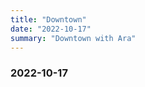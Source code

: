 ```yaml
---
title: "Downtown"
date: "2022-10-17"
summary: "Downtown with Ara"
---
```


### 2022-10-17

<div className="mx-auto max-w-lg">
  <BlurImage
    url="https://images.jaeungkim.com/blog/personal/2022-oct-downtown/2022-oct-downtown-1.jpg"
    alt="2022-oct-downtown-1"
  />
  <BlurImage
    url="https://images.jaeungkim.com/blog/personal/2022-oct-downtown/2022-oct-downtown-2.jpg"
    alt="2022-oct-downtown-2"
  />
  <BlurImage
    url="https://images.jaeungkim.com/blog/personal/2022-oct-downtown/2022-oct-downtown-3.jpg"
    alt="2022-oct-downtown-3"
  />
  <BlurImage
    url="https://images.jaeungkim.com/blog/personal/2022-oct-downtown/2022-oct-downtown-4.jpg"
    alt="2022-oct-downtown-4"
  />
  <BlurImage
    url="https://images.jaeungkim.com/blog/personal/2022-oct-downtown/2022-oct-downtown-5.jpg"
    alt="2022-oct-downtown-5"
  />
  <BlurImage
    url="https://images.jaeungkim.com/blog/personal/2022-oct-downtown/2022-oct-downtown-6.jpg"
    alt="2022-oct-downtown-6"
  />
  <BlurImage
    url="https://images.jaeungkim.com/blog/personal/2022-oct-downtown/2022-oct-downtown-7.jpg"
    alt="2022-oct-downtown-7"
  />
  <BlurImage
    url="https://images.jaeungkim.com/blog/personal/2022-oct-downtown/2022-oct-downtown-8.jpg"
    alt="2022-oct-downtown-8"
  />
  <BlurImage
    url="https://images.jaeungkim.com/blog/personal/2022-oct-downtown/2022-oct-downtown-9.jpg"
    alt="2022-oct-downtown-9"
  />
  <BlurImage
    url="https://images.jaeungkim.com/blog/personal/2022-oct-downtown/2022-oct-downtown-10.jpg"
    alt="2022-oct-downtown-10"
  />
  <BlurImage
    url="https://images.jaeungkim.com/blog/personal/2022-oct-downtown/2022-oct-downtown-11.jpg"
    alt="2022-oct-downtown-11"
  />
  <BlurImage
    url="https://images.jaeungkim.com/blog/personal/2022-oct-downtown/2022-oct-downtown-12.jpg"
    alt="2022-oct-downtown-12"
  />
  <BlurImage
    url="https://images.jaeungkim.com/blog/personal/2022-oct-downtown/2022-oct-downtown-13.jpg"
    alt="2022-oct-downtown-13"
  />
  <BlurImage
    url="https://images.jaeungkim.com/blog/personal/2022-oct-downtown/2022-oct-downtown-14.jpg"
    alt="2022-oct-downtown-14"
  />
  <BlurImage
    url="https://images.jaeungkim.com/blog/personal/2022-oct-downtown/2022-oct-downtown-15.jpg"
    alt="2022-oct-downtown-15"
  />
  <BlurImage
    url="https://images.jaeungkim.com/blog/personal/2022-oct-downtown/2022-oct-downtown-16.jpg"
    alt="2022-oct-downtown-16"
  />
  <BlurImage
    url="https://images.jaeungkim.com/blog/personal/2022-oct-downtown/2022-oct-downtown-17.jpg"
    alt="2022-oct-downtown-17"
  />
  <BlurImage
    url="https://images.jaeungkim.com/blog/personal/2022-oct-downtown/2022-oct-downtown-18.jpg"
    alt="2022-oct-downtown-18"
  />
  <BlurImage
    url="https://images.jaeungkim.com/blog/personal/2022-oct-downtown/2022-oct-downtown-19.jpg"
    alt="2022-oct-downtown-19"
  />
  <BlurImage
    url="https://images.jaeungkim.com/blog/personal/2022-oct-downtown/2022-oct-downtown-20.jpg"
    alt="2022-oct-downtown-20"
  />
  <BlurImage
    url="https://images.jaeungkim.com/blog/personal/2022-oct-downtown/2022-oct-downtown-21.jpg"
    alt="2022-oct-downtown-21"
  />
  <BlurImage
    url="https://images.jaeungkim.com/blog/personal/2022-oct-downtown/2022-oct-downtown-22.jpg"
    alt="2022-oct-downtown-22"
  />
  <BlurImage
    url="https://images.jaeungkim.com/blog/personal/2022-oct-downtown/2022-oct-downtown-23.jpg"
    alt="2022-oct-downtown-23"
  />
  <BlurImage
    url="https://images.jaeungkim.com/blog/personal/2022-oct-downtown/2022-oct-downtown-24.jpg"
    alt="2022-oct-downtown-24"
  />
  <BlurImage
    url="https://images.jaeungkim.com/blog/personal/2022-oct-downtown/2022-oct-downtown-25.jpg"
    alt="2022-oct-downtown-25"
  />
  <BlurImage
    url="https://images.jaeungkim.com/blog/personal/2022-oct-downtown/2022-oct-downtown-26.jpg"
    alt="2022-oct-downtown-26"
  />
  <BlurImage
    url="https://images.jaeungkim.com/blog/personal/2022-oct-downtown/2022-oct-downtown-27.jpg"
    alt="2022-oct-downtown-27"
  />
  <BlurImage
    url="https://images.jaeungkim.com/blog/personal/2022-oct-downtown/2022-oct-downtown-28.jpg"
    alt="2022-oct-downtown-28"
  />
  <BlurImage
    url="https://images.jaeungkim.com/blog/personal/2022-oct-downtown/2022-oct-downtown-29.jpg"
    alt="2022-oct-downtown-29"
  />
  <BlurImage
    url="https://images.jaeungkim.com/blog/personal/2022-oct-downtown/2022-oct-downtown-30.jpg"
    alt="2022-oct-downtown-30"
  />
  <BlurImage
    url="https://images.jaeungkim.com/blog/personal/2022-oct-downtown/2022-oct-downtown-31.jpg"
    alt="2022-oct-downtown-31"
  />
  <BlurImage
    url="https://images.jaeungkim.com/blog/personal/2022-oct-downtown/2022-oct-downtown-32.jpg"
    alt="2022-oct-downtown-32"
  />
  <BlurImage
    url="https://images.jaeungkim.com/blog/personal/2022-oct-downtown/2022-oct-downtown-33.jpg"
    alt="2022-oct-downtown-33"
  />
</div>

